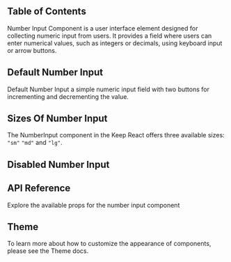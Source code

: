 

## Table of Contents

Number Input Component is a user interface element designed for collecting numeric input from users. It provides a field where users can enter numerical values, such as integers or decimals, using keyboard input or arrow buttons.

## Default Number Input

Default Number Input a simple numeric input field with two buttons for incrementing and decrementing the value.

<CodePreview github="FormControls/NumberInput.tsx" code={DefaultNumberInputCode}>
  <DefaultNumberInput />
</CodePreview>

## Sizes Of Number Input

The NumberInput component in the Keep React offers three available sizes: `"sm"` `"md"` and `"lg"`.

<CodePreview github="FormControls/NumberInput.tsx" code={SizesOfNumberInputCode}>
  <SizesOfNumberInput />
</CodePreview>

## Disabled Number Input

<CodePreview github="FormControls/NumberInput.tsx" code={DisabledNumberInputCode}>
  <DisabledNumberInput />
</CodePreview>

## API Reference

Explore the available props for the number input component

<ComponentApi data={numberInputApiData} />

## Theme

To learn more about how to customize the appearance of components, please see the Theme docs.

<CssThemePreview code={useTheme().theme.formControls.numberInput} />
